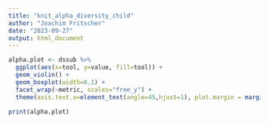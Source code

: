 ```yaml
---
title: "knit_alpha_diversity_child"
author: "Joachim Fritscher"
date: "2023-09-27"
output: html_document
---
```


```r

alpha.plot <- dssub %>%
  ggplot(aes(x=tool, y=value, fill=tool)) + 
  geom_violin() +
  geom_boxplot(width=0.1) + 
  facet_wrap(~metric, scales="free_y") +
  theme(axis.text.x=element_text(angle=45,hjust=1), plot.margin = margin(l = 30, r=10, t=10))

print(alpha.plot)

```
